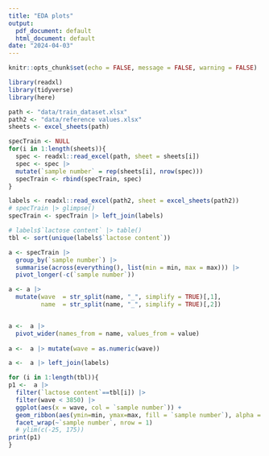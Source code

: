 ```yaml
---
title: "EDA plots"
output:
  pdf_document: default
  html_document: default
date: "2024-04-03"
---
```


```r
knitr::opts_chunk$set(echo = FALSE, message = FALSE, warning = FALSE)
```


```r
library(readxl)
library(tidyverse)
library(here)

path <- "data/train_dataset.xlsx"
path2 <- "data/reference values.xlsx"
sheets <- excel_sheets(path)

specTrain <- NULL
for(i in 1:length(sheets)){
  spec <- readxl::read_excel(path, sheet = sheets[i])
  spec <- spec |>
  mutate(`sample number` = rep(sheets[i], nrow(spec)))
  specTrain <- rbind(specTrain, spec)
}

labels <- readxl::read_excel(path2, sheet = excel_sheets(path2))
# specTrain |> glimpse()
specTrain <- specTrain |> left_join(labels)

# labels$`lactose content` |> table()
tbl <- sort(unique(labels$`lactose content`))
```

```r
a <- specTrain |>
  group_by(`sample number`) |> 
  summarise(across(everything(), list(min = min, max = max))) |> 
  pivot_longer(-c(`sample number`))

a <- a |> 
  mutate(wave  = str_split(name, "_", simplify = TRUE)[,1], 
         name  = str_split(name, "_", simplify = TRUE)[,2])


a <-  a |>
  pivot_wider(names_from = name, values_from = value)
  
a <-  a |> mutate(wave = as.numeric(wave)) 

a <-  a |> left_join(labels)

```



```r
for (i in 1:length(tbl)){
p1 <-  a |> 
  filter(`lactose content`==tbl[i]) |>
  filter(wave < 3850) |>
  ggplot(aes(x = wave, col = `sample number`)) +
  geom_ribbon(aes(ymin=min, ymax=max, fill = `sample number`), alpha = 0.7) +
  facet_wrap(~`sample number`, nrow = 1) 
  # ylim(c(-25, 175))
print(p1)
}
```




